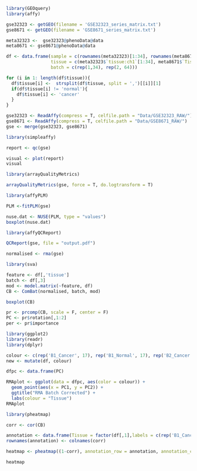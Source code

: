 ```r
library(GEOquery)
library(affy)
```



```r
gse32323 <- getGEO(filename = 'GSE32323_series_matrix.txt')
gse8671 <- getGEO(filename = 'GSE8671_series_matrix.txt')
```

```r
meta32323 <-  gse32323@phenoData@data
meta8671 <- gse8671@phenoData@data
```

```r
df <- data.frame(sample = c(rownames(meta32323)[1:34], rownames(meta8671)),
                 tissue = c(meta32323$`tissue:ch1`[1:34], meta8671$`Tissue:ch1`),
                 batch = c(rep(1,34), rep(2, 64)))

for (i in 1: length(df$tissue)){
  df$tissue[i] <-  strsplit(df$tissue, split = ',')[[i]][1]
  if(df$tissue[i] != 'normal'){
    df$tissue[i] <- 'cancer'
  }
}
```

```r
gse32323 <- ReadAffy(compress = T, celfile.path = "Data/GSE32323_RAW/")
gse8671 <- ReadAffy(compress = T, celfile.path = "Data/GSE8671_RAW/")
gse <- merge(gse32323, gse8671)
```


```r
library(simpleaffy)
```

```r
report <- qc(gse)
```

```r
visual <- plot(report)
visual
```



```r
library(arrayQualityMetrics)
```

```r
arrayQualityMetrics(gse, force = T, do.logtransform = T)
```

```r
library(affyPLM)
```

```r
PLM <-fitPLM(gse)
```

```r
nuse.dat <- NUSE(PLM, type = "values")
boxplot(nuse.dat)
```
```r
library(affyQCReport)
```
```r
QCReport(gse, file = "output.pdf")
```


```r
normalised <- rma(gse)
```
```r
library(sva)
```


```r
feature <- df[,'tissue']
batch <- df[,3]
mod <- model.matrix(~feature, df)
CB <- ComBat(normalised, batch, mod)
```

```r
boxplot(CB)
```

```r
pr <- prcomp(CB, scale = F, center = F)
PC <- pr$rotation[,1:2]
per <- pr$importance
```

```r
library(ggplot2)
library(readr)
library(dplyr)
```


```r
colour <- c(rep('B1_Cancer', 17), rep('B1_Normal', 17), rep('B2_Cancer', 31), rep('B2_Normal', 33))
new <- mutate(df, colour)
```

```r
dfpc <- data.frame(PC)
```

```r
RMAplot <- ggplot(data = dfpc, aes(color = colour)) +
  geom_point(aes(x = PC1, y = PC2)) +
  ggtitle("RMA Batch Corrected") +
  labs(colour = "Tissue")
RMAplot
```

```r
library(pheatmap)
```


```r
corr <- cor(CB)

annotation <- data.frame(Tissue = factor(df[,1],labels = c(rep('B1_Cancer', 17), rep('B1_Normal', 17), rep('B2_Cancer', 31), rep('B2_Normal', 33))))
rownames(annotation) <- colnames(corr)

heatmap <- pheatmap((1-corr), annotation_row = annotation, annotation_col = annotation,fontsize_col = 2, fontsize_row = 2)

heatmap
```

